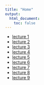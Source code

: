 ```yaml
---
title: "Home"
output:
  html_document:
    toc: false
---
```




* [lecture 1](lecture1.html)
* [lecture 2](lecture2.html)
* [lecture 3](lecture3.html)
* [lecture 4](lecture4.html)
* [lecture 5](lecture5.html)
* [lecture 6](lecture6.html)
* [lecture 7](lecture7.html)
* [lecture 8](lecture8.html)
* [lecture 9](lecture9.html)